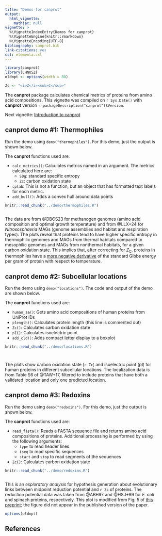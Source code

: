 ```yaml
---
title: "Demos for canprot"
output:
  html_vignette:
    mathjax: null
vignette: >
  %\VignetteIndexEntry{Demos for canprot}
  %\VignetteEngine{knitr::rmarkdown}
  %\VignetteEncoding{UTF-8}
bibliography: canprot.bib
link-citations: yes
csl: elementa.csl
---
```


```r
library(canprot)
library(CHNOSZ)
oldopt <- options(width = 80)
```

```r
Zc <- "<i>Z</i><sub>C</sub>"
```

The **canprot** package calculates chemical metrics of proteins from amino acid compositions.
This vignette was compiled on `r Sys.Date()` with **canprot** version `r packageDescription("canprot")$Version`.

Next vignette: [Introduction to canprot](introduction.html)

## canprot demo #1: Thermophiles

Run the demo using `demo("thermophiles")`.
For this demo, just the output is shown below.

The **canprot** functions used are:

- `calc_metrics()`: Calculates metrics named in an argument. The metrics calculated here are:
  - `S0g`: standard specific entropy
  - `Zc`: carbon oxidation state
- `cplab`: This is not a function, but an object that has formatted text labels for each metric.
- `add_hull()`: Adds a convex hull around data points

```r
knitr::read_chunk("../demo/thermophiles.R")
```

```r
```

The data are from @DBCS23 for methanogen genomes (amino acid composition and optimal growth temperature) and from @LLX+24 for *Nitrososphaeria* MAGs (genome assemblies and habitat and respiration types).
The plots reveal that proteins tend to have higher specific entropy in thermophilic genomes and MAGs from thermal habitats compared to mesophilic genomes and MAGs from nonthermal habitats, for a given carbon oxidation state.
This implies that, after correcting for *Z*<sub>C</sub>, proteins in thermophiles have a <ins>more negative derivative</ins> of the standard Gibbs energy per gram of protein with respect to temperature.

## canprot demo #2: Subcellular locations

Run the demo using `demo("locations")`.
The code and output of the demo are shown below.

The **canprot** functions used are:

- `human_aa()`: Gets amino acid compositions of human proteins from UniProt IDs
- `plength()`: Calculates protein length (this line is commented out)
- `Zc()`: Calculates carbon oxidation state
- `pI()`: Calculates isoelectric point
- `add_cld()`: Adds compact letter display to a boxplot

```r
knitr::read_chunk("../demo/locations.R")
```

```r
```

```r
```

The plots show carbon oxidation state (`r Zc`) and isoelectric point (pI) for human proteins in different subcellular locations.
The localization data is from Table S6 of @TAW+17, filtered to include proteins that have both a validated location and only one predicted location.

## canprot demo #3: Redoxins

Run the demo using `demo("redoxins")`.
For this demo, just the output is shown below.

The **canprot** functions used are:

- `read_fasta()`: Reads a FASTA sequence file and returns amino acid compositions of proteins. Additional processing is performed by using the following arguments:
  - `type` to read header lines
  - `iseq` to read specific sequences
  - `start` and `stop` to read segments of the sequences
- `Zc()`: Calculates carbon oxidation state

```r
knitr::read_chunk("../demo/redoxins.R")
```

```r
```

This is an *exploratory analysis* for hypothesis generation about evolutionary links between midpoint reduction potential and `r Zc` of proteins.
The reduction potential data was taken from @ABH97 and @HSJ+99 for *E. coli* and spinach proteins, respectively.
This plot is modified from Fig. 5 of [this preprint](https://doi.org/10.1101/004127); the figure did not appear in the published version of the paper.

```r
options(oldopt)
```

## References
